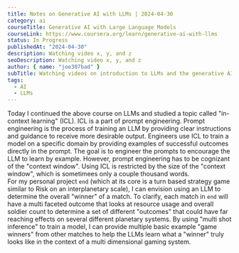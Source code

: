 ```yaml
---
title: Notes on Generative AI with LLMs | 2024-04-30
category: ai
courseTitle: Generative AI with Large Language Models
courseLink: https://www.coursera.org/learn/generative-ai-with-llms
status: In Progress
publishedAt: "2024-04-30"
description: Watching video x, y, and z
seoDescription: Watching video x, y, and z
author: { name: "joe307bad" }
subTitle: Watching videos on introduction to LLMs and the generative AI project lifecycle
tags:
  - AI
  - LLMs
---
```


Today I continued the above course on LLMs and studied a topic called "in-context learning" (ICL). ICL is a part of prompt engineering. Prompt engineering is the process of training an LLM by providing clear instructions and guidance to receive more desirable output. Engineers use ICL to train a model on a specific domain by providing examples of successful outcomes directly in the prompt. The goal is to engineer the prompts to encourage the LLM to learn by example. However, prompt engineering has to be cognizant of the "context window". Using ICL is restricted by the size of the "context window", which is sometimees only a couple thousand words.
<br />
For my personal project `end` (which at its core is a turn based strategy game similar to Risk on an interplanetary scale), I can envision using an LLM to determine the overall "winner" of a match. To clarify, each match in `end` will have a multi faceted outcome that looks at resource usage and overall soldier count to determine a set of different "outcomes" that could have far reaching effects on several different planetary systems. By using "multi shot inference" to train a model, I can provide multiple basic example "game winners" from other matches to help the LLMs learn what a "winner" truly looks like in the context of a multi dimensional gaming system.